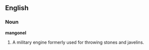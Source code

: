 ==English==

===Noun===

'''mangonel'''

#A military engine formerly used for throwing stones and javelins.